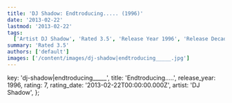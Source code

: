 ```yaml
---
title: 'DJ Shadow: Endtroducing..... (1996)'
date: '2013-02-22'
lastmod: '2013-02-22'
tags:
  ['Artist DJ Shadow', 'Rated 3.5', 'Release Year 1996', 'Release Decade 1990']
summary: 'Rated 3.5'
authors: ['default']
images: ['/content/images/dj-shadow|endtroducing_____.jpg']
---
```


  key: 'dj-shadow|endtroducing_____',
  title: 'Endtroducing.....',
  release_year: 1996,
  rating: 7,
  rating_date: '2013-02-22T00:00:00.000Z',
  artist: 'DJ Shadow',
};

<MusicRating data={data} />
